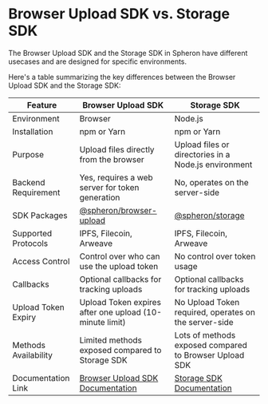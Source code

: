
# Browser Upload SDK vs. Storage SDK

The Browser Upload SDK and the Storage SDK in Spheron have different usecases and are designed for specific environments.

Here's a table summarizing the key differences between the Browser Upload SDK and the Storage SDK:

| **Feature**          | **Browser Upload SDK**                                                           | **Storage SDK**                                                    |
| -------------------- | -------------------------------------------------------------------------------- | ------------------------------------------------------------------ |
| Environment          | Browser                                                                          | Node.js                                                            |
| Installation         | npm or Yarn                                                                      | npm or Yarn                                                        |
| Purpose              | Upload files directly from the browser                                           | Upload files or directories in a Node.js environment               |
| Backend Requirement  | Yes, requires a web server for token generation                                  | No, operates on the server-side                                    |
| SDK Packages         | [@spheron/browser-upload](https://www.npmjs.com/package/@spheron/browser-upload) | [@spheron/storage](https://www.npmjs.com/package/@spheron/storage) |
| Supported Protocols  | IPFS, Filecoin, Arweave                                                          | IPFS, Filecoin, Arweave                                            |
| Access Control       | Control over who can use the upload token                                        | No control over token usage                                        |
| Callbacks            | Optional callbacks for tracking uploads                                          | Optional callbacks for tracking uploads                            |
| Upload Token Expiry  | Upload Token expires after one upload (10-minute limit)                          | No Upload Token required, operates on the server-side              |
| Methods Availability | Limited methods exposed compared to Storage SDK                                  | Lots of methods exposed compared to Browser Upload SDK             |
| Documentation Link   | [Browser Upload SDK Documentation](/sdk/browser)                                 | [Storage SDK Documentation](sdk/storage-v2)                        |

<Navigation name="Browser vs Storage" />
